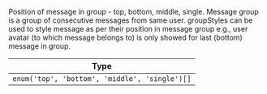 Position of message in group - top, bottom, middle, single.
Message group is a group of consecutive messages from same user. groupStyles can be used to style message as per their position in message group
e.g., user avatar (to which message belongs to) is only showed for last (bottom) message in group.

| Type |
| - |
| `enum('top', 'bottom', 'middle', 'single')[]` |


